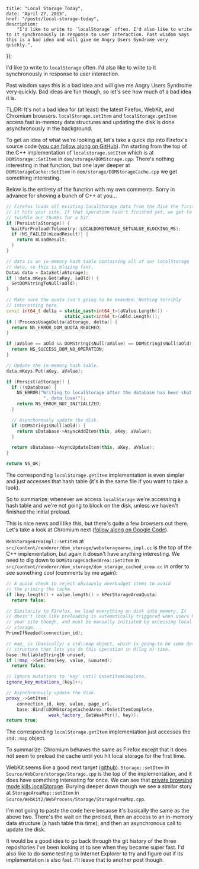     title: "Local Storage Today",
    date: "April 27, 2015",
    href: "/posts/local-storage-today",
    description:
        "I'd like to write to `localStorage` often. I'd also like to write to it synchronously in response to user interaction. Past wisdom says this is a bad idea and will give me Angry Users Syndrome very quickly.",
});


I'd like to write to `localStorage` often. I'd also like to write to it synchronously in response to user interaction.

Past wisdom says this is a bad idea and will give me Angry Users Syndrome very quickly. Bad ideas are fun though, so let's see how much of a bad idea it is.

TL;DR: It's not a bad idea for (at least) the latest Firefox, WebKit, and Chromium browsers. `localStorage.setItem` and `localStorage.getItem` access fast in-memory data structures and updating the disk is done asynchronously in the background.

To get an idea of what we're looking at, let's take a quick dip into Firefox's source code ([you can follow along on GitHub](https://github.com/mozilla/gecko-dev)). I'm starting from the top of the C++ implementation of `localstorage.setItem` which is at `DOMStorage::SetItem` in `dom/storage/DOMStorage.cpp`. There's nothing interesting in that function, but one layer deeper at `DOMStorageCache::SetItem` in `dom/storage/DOMStorageCache.cpp` we get something interesting.

Below is the entirety of the function with my own comments. Sorry in advance for shoving a bunch of C++ at you…

```cpp
// Firefox loads all existing localStorage data from the disk the first
// it hits your site. If that operation hasn't finished yet, we get to
// twiddle our thumbs for a bit.
if (Persist(aStorage)) {
  WaitForPreload(Telemetry::LOCALDOMSTORAGE_SETVALUE_BLOCKING_MS);
  if (NS_FAILED(mLoadResult)) {
    return mLoadResult;
  }
}

// data is an in-memory hash table containing all of our localStorage
// data, so this is blazing fast.
Data& data = DataSet(aStorage);
if (!data.mKeys.Get(aKey, &aOld)) {
  SetDOMStringToNull(aOld);
}

// Make sure the quota isn't going to be exeeded. Nothing terribly
// interesting here.
const int64_t delta = static_cast<int64_t>(aValue.Length()) -
                      static_cast<int64_t>(aOld.Length());
if (!ProcessUsageDelta(aStorage, delta)) {
  return NS_ERROR_DOM_QUOTA_REACHED;
}

if (aValue == aOld && DOMStringIsNull(aValue) == DOMStringIsNull(aOld)) {
  return NS_SUCCESS_DOM_NO_OPERATION;
}

// Update the in-memory hash table.
data.mKeys.Put(aKey, aValue);

if (Persist(aStorage)) {
  if (!sDatabase) {
    NS_ERROR("Writing to localStorage after the database has been shut down"
              ", data lose!");
    return NS_ERROR_NOT_INITIALIZED;
  }

  // Asynchonously update the disk.
  if (DOMStringIsNull(aOld)) {
    return sDatabase->AsyncAddItem(this, aKey, aValue);
  }

  return sDatabase->AsyncUpdateItem(this, aKey, aValue);
}

return NS_OK;
```

The corresponding `localStorage.getItem` implementation is even simpler and just accesses that hash table (it's in the same file if you want to take a look).

So to summarize: whenever we access `localStorage` we're accessing a hash table and we're not going to block on the disk, unless we haven't finished the initial preload.

This is nice news and I like this, but there's quite a few browsers out there. Let's take a look at Chromium next ([follow along on Google Code](https://chromium.googlesource.com/chromium/src.git/+/master)).

`WebStorageAreaImpl::setItem` at `src/content/renderer/dom_storage/webstoragearea_impl.cc` is the top of the C++ implementation, but again it doesn't have anything interesting. We need to dig down to `DOMStorageCachedArea::SetItem` in `src/content/renderer/dom_storage/dom_storage_cached_area.cc` in order to see something cool (comments by me again):

```cpp
// A quick check to reject obviously overbudget items to avoid
// the priming the cache.
if (key.length() + value.length() > kPerStorageAreaQuota)
  return false;

// Similarily to Firefox, we load everything on disk into memory. It
// doesn't look like preloading is automatically triggered when users hit
// your site though, and must be manually initiated by accessing local
// storage.
PrimeIfNeeded(connection_id);

// map_ is (basically) a std::map object, which is going to be some data
// structure that lets you do this operation in O(log n) time.
base::NullableString16 unused;
if (!map_->SetItem(key, value, &unused))
  return false;

// Ignore mutations to 'key' until OnSetItemComplete.
ignore_key_mutations_[key]++;

// Asynchronously update the disk.
proxy_->SetItem(
    connection_id, key, value, page_url,
    base::Bind(&DOMStorageCachedArea::OnSetItemComplete,
                weak_factory_.GetWeakPtr(), key));
return true;
```

The corresponding `localStorage.getItem` implementation just accesses the `std::map` object.

To summarize: Chromium behaves the same as Firefox except that it does not seem to preload the cache until you hit local storage for the first time.

WebKit seems like a good next target ([github](https://github.com/WebKit/webkit)). `Storage::setItem` in `Source/WebCore/storage/Storage.cpp` is the top of the implementation, and it does have something interesting for once. We can see that [private browsing mode kills localStorage](http://stackoverflow.com/a/14555361/3920202). Burying deeper down though we see a similar story at `StorageAreaMap::setItem` in `Source/WebKit2/WebProcess/Storage/StorageAreaMap.cpp`.

I'm not going to paste the code here because it's basically the same as the above two. There's the wait on the preload, then an access to an in-memory data structure (a hash table this time), and then an asynchronous call to update the disk.

It would be a good idea to go back through the git history of the three repositories I've been looking at to see when they became super fast. I'd also like to do some testing to Internet Explorer to try and figure out if its implementation is also fast. I'll leave that to another post though.
